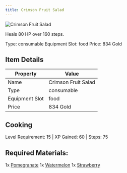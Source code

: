 ```yaml
---
title: Crimson Fruit Salad
---
```


<div className="flex items-start gap-6 mb-8">
  <div className="flex-shrink-0">
    <img src="/assets/resources/cooking/crimson_fruit_salad.png" alt="Crimson Fruit Salad" className="w-24 h-24 border rounded-lg" />
  </div>
  <div className="flex-1">
    <div className="space-y-2">
      <p className="text-lg text-muted-foreground">Heals 80 HP over 160 steps.</p>
      <div className="flex flex-wrap gap-4 text-sm">
        <span className="px-2 py-1 bg-green-100 dark:bg-green-900 rounded-md">
          Type: consumable
        </span>
        <span className="px-2 py-1 bg-purple-100 dark:bg-purple-900 rounded-md">
          Equipment Slot: food
        </span>
        <span className="px-2 py-1 bg-yellow-100 dark:bg-yellow-900 rounded-md">
          Price: 834 Gold
        </span>
      </div>
    </div>
  </div>
</div>

## Item Details
| Property | Value |
|----------|-------|
| Name | Crimson Fruit Salad |
| Type | consumable |
| Equipment Slot | food |
| Price | 834 Gold |

## Cooking
Level Requirement: 15 | XP Gained: 60 | Steps: 75

## Required Materials:
1x [Pomegranate](/docs/resources/individual/pomegranate)
1x [Watermelon](/docs/resources/individual/watermelon)
1x [Strawberry](/docs/resources/individual/strawberry)

